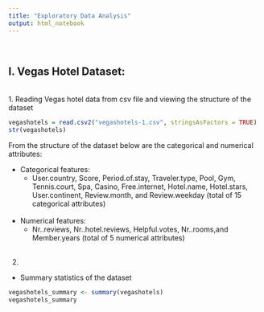 ```yaml
---
title: "Exploratory Data Analysis"
output: html_notebook
---
```

<br/>

## I. Vegas Hotel Dataset: 
<br/>
1. Reading Vegas hotel data from csv file and viewing the structure of the dataset
```R
vegashotels = read.csv2("vegashotels-1.csv", stringsAsFactors = TRUE)
str(vegashotels)
```
From the structure of the dataset below are the categorical and numerical attributes:

* Categorical features: 
  + User.country, Score, Period.of.stay, Traveler.type, Pool, Gym, Tennis.court, Spa, Casino, Free.internet, Hotel.name, Hotel.stars, User.continent, Review.month, and Review.weekday (total of 15 categorical attributes)  
<br/>
* Numerical features:
  + Nr..reviews, Nr..hotel.reviews, Helpful.votes, Nr..rooms,and Member.years (total of 5 numerical attributes)
<br/>  
2. 
<br/>
  * Summary statistics of the dataset
```R
vegashotels_summary <- summary(vegashotels)
vegashotels_summary
```




































